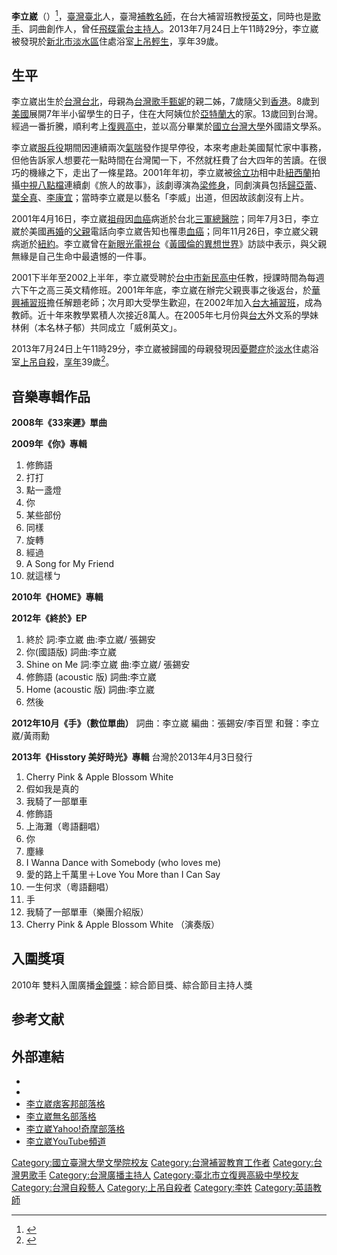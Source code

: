 {{多個問題|
{{Veil|time=2015-09-12T09:35:20+00:00}}
{{blpsources|time=2013-07-24T16:51:52+00:00}}
{{copyedit|time=2013-07-24T16:51:52+00:00}}
}}
{{藝人
| 姓名 = 李立崴
| 圖片 = Li Li Wei.jpg
| 圖片尺寸 = 200px
| 圖片簡介 = 
| 類型 = 男歌手
| 綽號 = 青春動感小肉彈
| 出生日期 ={{birth_date|1974|4|16}}
| 逝世日期 = {{Death date and age|2013|7|24|1974|4|16}}
| 國籍 = {{ROC}}
| 出生地點 = {{TWN}}[[臺北市|臺北市]]
| 逝世地點 = {{TWN}}[[新北市|新北市]][[淡水區|淡水區]]
| 教育程度 = [[國立台灣大學|國立台灣大學]]外國語文學系[[學士|學士]]
| 職業 = [[歌手|歌手]]、[[補教名師|補教名師]]、廣播主持人
| 音樂類型 = [[華語流行音樂|華語流行音樂]]
| 親屬 = [[甄妮|甄妮]]（阿姨）
| 出道作 = 《33來遲》
| 相關團體 = [http://www.taidaschool.com.tw/ 台大補習班]
}}

'''李立崴'''（{{bd|1974年|4月16日|2013年|7月24日|catIdx=Li}}）<ref>{{Cite web |url=http://www.ettoday.net/news/20130724/246146.htm?from=fb_et_news |title=存档副本 |access-date=2013-07-24 |archive-date=2015-09-24 |archive-url=https://web.archive.org/web/20150924052159/http://www.ettoday.net/news/20130724/246146.htm?from=fb_et_news |dead-url=no }}</ref>，[[臺灣|臺灣]][[臺北|臺北]]人，臺灣[[補教名師|補教名師]]，在台大補習班教授[[英文|英文]]，同時也是[[歌手|歌手]]、詞曲創作人，曾任[[飛碟電台|飛碟電台]][[主持人|主持人]]。2013年7月24日上午11時29分，李立崴被發現於[[新北市|新北市]][[淡水區|淡水區]]住處浴室[[上吊|上吊]][[輕生|輕生]]，享年39歲。

==  生平 ==
李立崴出生於[[台灣|台灣]][[台北|台北]]，母親為[[台灣|台灣]][[歌手|歌手]][[甄妮|甄妮]]的親二姊，7歲隨父到[[香港|香港]]。8歲到[[美國|美國]]展開7年半小留學生的日子，住在大阿姨位於[[亞特蘭大|亞特蘭大]]的家。13歲回到台灣。經過一番折騰，順利考上[[臺北市立復興高級中學|復興高中]]，並以高分畢業於[[國立台灣大學|國立台灣大學]]外國語文學系。

李立崴[[服兵役|服兵役]]期間因連續兩次[[氣喘|氣喘]]發作提早停役，本來考慮赴美國幫忙家中事務，但他告訴家人想要花一點時間在台灣闖一下，不然就枉費了台大四年的苦讀。在很巧的機緣之下，走出了一條星路。2001年年初，李立崴被[[徐立功|徐立功]]相中赴[[紐西蘭|紐西蘭]]拍攝[[中視|中視]][[八點檔|八點檔]]連續劇《旅人的故事》，該劇導演為[[梁修身|梁修身]]，同劇演員包括[[歸亞蕾|歸亞蕾]]、[[葉全真|葉全真]]、[[李康宜|李康宜]]；當時李立崴是以藝名「李威」出道，但因故該劇沒有上片。 

2001年4月16日，李立崴[[祖母|祖母]]因[[血癌|血癌]]病逝於台北[[三軍總醫院|三軍總醫院]]；同年7月3日，李立崴於美國[[再婚|再婚]]的[[父親|父親]]電話向李立崴告知也罹患[[血癌|血癌]]；同年11月26日，李立崴父親病逝於[[紐約|紐約]]。李立崴曾在[[新眼光電視台|新眼光電視台]]《[[黃國倫的異想世界|黃國倫的異想世界]]》訪談中表示，與父親無緣是自己生命中最遺憾的一件事。

2001下半年至2002上半年，李立崴受聘於[[台中市|台中市]][[新民高中|新民高中]]任教，授課時間為每週六下午之高三英文精修班。2001年年底，李立崴在辦完父親喪事之後返台，於[[華興補習班|華興補習班]]擔任解題老師；次月即大受學生歡迎，在2002年加入[[台大補習班|台大補習班]]，成為教師。近十年來教學累積人次接近8萬人。在2005年七月份與[[台大|台大]]外文系的學妹林俐（本名林子郁）共同成立「威俐英文」。

2013年7月24日上午11時29分，李立崴被歸國的母親發現因[[憂鬱症|憂鬱症]]於[[淡水區|淡水]]住處浴室[[上吊自殺|上吊自殺]]，[[訃告|享年]]39歲<ref>{{Cite web |url=http://www.appledaily.com.tw/appledaily/article/headline/20130725/35174519 |title=補教名師李立崴上吊亡 |access-date=2013-07-25 |archive-date=2017-09-06 |archive-url=https://web.archive.org/web/20170906194926/http://www.appledaily.com.tw/appledaily/article/headline/20130725/35174519 |dead-url=no }}</ref>。

==  音樂專輯作品 ==
'''2008年《33來遲》單曲'''
{{Tracklist
| headline =
| title1 =別走
| lyrics1 = 
| arranger1 = 
| length1 = 
| title2 =哭著笑著
| lyrics2 = 
| arranger2 = 
| length2 = 
| title3 =就這樣唄
| lyrics3 = 
| arranger3 = 
| length3 = 
| title4 =別走Kala
| lyrics4 = 
| arranger4 = 
| length4 = 
| title5 =哭著笑著Kala
| lyrics5 = 
| arranger5 = 
| length5 = 
| title6 =就這樣唄Kala
| lyrics6 = 
| arranger6 = 
| length6 = 
}}

'''2009年《你》專輯'''
{{hideH|專輯曲目}}
#修飾語
#打打
#點一盞燈
#你
#某些部份
#同樣
#旋轉
#經過
#A Song for My Friend
#就這樣ㄅ
{{hideF}}


'''2010年《HOME》專輯'''
{{Tracklist
| headline =
| title1 =HOME
| lyrics1 = 李立崴
| arranger1 = 李立崴
| length1 = 
| title2 =Call Me Tonight
| lyrics2 = 李立崴
| arranger2 = 陳熙
| length2 = 
| title3 =身為你朋友
| lyrics3 = 李焯雄
| arranger3 = 曹軒賓
| length3 = 
| title4 =找尋
| lyrics4 = 馬嵩惟
| arranger4 = 楊陽
| length4 = 
| title5 =Who Says No
| lyrics5 = 李立崴
| arranger5 = 李立崴
| length5 = 
| title6 =I Know I Believe
| lyrics6 = 李立崴
| arranger6 = 李立崴
| length6 = 
| title7 =無法做你的他
| lyrics7 = 李立崴
| arranger7 = 陳熙
| length7 = 
| title8 =Shine on Me
| lyrics8 = 李立崴
| arranger8 = 張錫安
| length8 = 
| title9 =HOME(KALA版本)
| lyrics9 = 
| arranger9 = 
| length9 = 
| title10 =找尋(KALA版本) 
| lyrics10 = 
| arranger10 = 
| length10 = 
| title11 =I Know I Believe(KALA版本)
| lyrics11 = 
| arranger11 = 
| length11 = 
}}

'''2012年《終於》EP'''
{{hideH|專輯曲目}}
#終於  詞:李立崴  曲:李立崴/ 張錫安
#你(國語版)  詞曲:李立崴
#Shine on Me  詞:李立崴  曲:李立崴/ 張錫安
#修飾語 (acoustic 版)  詞曲:李立崴
#Home  (acoustic 版)  詞曲:李立崴
#然後
{{hideF}}

'''2012年10月《手》（數位單曲）'''
詞曲：李立崴  編曲：張錫安/李百罡  和聲：李立崴/黃雨勳

'''2013年《Hisstory 美好時光》專輯'''
台灣於2013年4月3日發行
{{hideH|專輯曲目}}
#Cherry Pink & Apple Blossom White
#假如我是真的
# 我騎了一部單車
#修飾語
#上海灘（粵語翻唱）
#你
# 塵緣
#I Wanna Dance with Somebody (who loves me)
#愛的路上千萬里＋Love You More than I Can Say
#一生何求（粵語翻唱）
#手
#我騎了一部單車（樂團介紹版）
#Cherry Pink & Apple Blossom White （演奏版）
{{hideF}}

==  入圍獎項 ==
2010年 雙料入圍廣播[[金鐘獎|金鐘獎]]：綜合節目獎、綜合節目主持人獎

==  参考文献 ==
<references/>

==  外部連結 ==
*{{Facebook|supermanliliwei|李立崴 (supermanliliwei)}}
*{{Plurk|liliwei0416|李立崴 (liliwei0416)}}
*[http://liliwei0416.pixnet.net/blog 李立崴痞客邦部落格] {{Wayback|url=http://liliwei0416.pixnet.net/blog |date=20160526200533 }}
*[http://www.wretch.cc/blog/liliwei0416 李立崴無名部落格] {{Wayback|url=http://www.wretch.cc/blog/liliwei0416 |date=20131227140340 }}
*[https://web.archive.org/web/20100128024034/http://tw.myblog.yahoo.com/weilee416/ 李立崴Yahoo!奇摩部落格]
*[http://www.youtube.com/user/lw416 李立崴YouTube頻道]

[[Category:國立臺灣大學文學院校友|Category:國立臺灣大學文學院校友]]
[[Category:台灣補習教育工作者|Category:台灣補習教育工作者]]
[[Category:台灣男歌手|Category:台灣男歌手]]
[[Category:台灣廣播主持人|Category:台灣廣播主持人]]
[[Category:臺北市立復興高級中學校友|Category:臺北市立復興高級中學校友]]
[[Category:台灣自殺藝人|Category:台灣自殺藝人]]
[[Category:上吊自殺者|Category:上吊自殺者]]
[[Category:李姓|Category:李姓]]
[[Category:英語教師|Category:英語教師]]